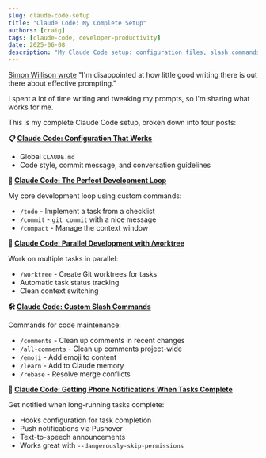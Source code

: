 ```yaml
---
slug: claude-code-setup
title: "Claude Code: My Complete Setup"
authors: [craig]
tags: [claude-code, developer-productivity]
date: 2025-06-08
description: "My Claude Code setup: configuration files, slash commands for /todo and /commit workflows, parallel development with worktrees, and utility commands."
---
```



[Simon Willison wrote](https://simonwillison.net/2025/May/5/prompting/) "I'm disappointed at how little good writing there is out there about effective prompting."

I spent a lot of time writing and tweaking my prompts, so I'm sharing what works for me.

<!-- truncate -->

This is my complete Claude Code setup, broken down into four posts:

**📋 [Claude Code: Configuration That Works](/blog/claude-code-configuration)**

- Global `CLAUDE.md`
- Code style, commit message, and conversation guidelines

**🔄 [Claude Code: The Perfect Development Loop](/blog/claude-code-workflow-commands)**

My core development loop using custom commands:
- `/todo` - Implement a task from a checklist
- `/commit` - `git commit` with a nice message
- `/compact` - Manage the context window

**🌳 [Claude Code: Parallel Development with /worktree](/blog/claude-code-worktree)**

Work on multiple tasks in parallel:
- `/worktree` - Create Git worktrees for tasks
- Automatic task status tracking
- Clean context switching

**🛠️ [Claude Code: Custom Slash Commands](/blog/claude-code-utility-commands)**

Commands for code maintenance:
- `/comments` - Clean up comments in recent changes
- `/all-comments` - Clean up comments project-wide
- `/emoji` - Add emoji to content
- `/learn` - Add to Claude memory
- `/rebase` - Resolve merge conflicts

**📱 [Claude Code: Getting Phone Notifications When Tasks Complete](/blog/claude-code-phone-notifications)**

Get notified when long-running tasks complete:
- Hooks configuration for task completion
- Push notifications via Pushover
- Text-to-speech announcements
- Works great with `--dangerously-skip-permissions`

<GiscusComponent />
